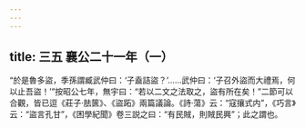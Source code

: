 ```yaml
---
---
---
```

title: 三五 襄公二十一年（一）
---




“於是魯多盜，季孫謂臧武仲曰：‘子盍詰盜？’……武仲曰：‘子召外盜而大禮焉，何以止吾盜！’”按昭公七年，無宇曰：“若以二文之法取之，盜有所在矣！”二節可以合觀，皆已逗《莊子·胠篋》、《盜跖》兩篇議論。《詩·蕩》云：“寇攘式内”，《巧言》云：“盜言孔甘”，《困學紀聞》卷三説之曰：“有民賊，則賊民興”；此之謂也。
